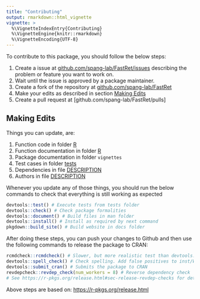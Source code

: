 ```yaml
---
title: "Contributing"
output: rmarkdown::html_vignette
vignette: >
  %\VignetteIndexEntry{Contributing}
  %\VignetteEngine{knitr::rmarkdown}
  %\VignetteEncoding{UTF-8}
---
```


To contribute to this package, you should follow the below steps:

1. Create a issue at [github.com/spang-lab/FastRet/issues](https://github.com/spang-lab/FastRet/issues) describing the problem or feature you want to work on.
2. Wait until the issue is approved by a package maintainer.
3. Create a fork of the repository at [github.com/spang-lab/FastRet](https://github.com/spang-lab/FastRet)
4. Make your edits as described in section [Making Edits](#making-edits)
5. Create a pull request at [github.com/spang-lab/FastRet/pulls]

## Making Edits

Things you can update, are:

1. Function code in folder [R](R)
2. Function documentation in folder [R](R)
3. Package documentation in folder `vignettes`
4. Test cases in folder [tests](tests)
5. Dependencies in file [DESCRIPTION](DESCRIPTION)
6. Authors in file [DESCRIPTION](DESCRIPTION)

Whenever you update any of those things, you should run the below commands to check that everything is still working as expected

```R
devtools::test() # Execute tests from tests folder
devtools::check() # Check package formalities
devtools::document() # Build files in man folder
devtools::install() # Install as required by next command
pkgdown::build_site() # Build website in docs folder
```

After doing these steps, you can push your changes to Github and then use the following commands to release the package to CRAN:

```R
rcmdcheck::rcmdcheck() # Slower, but more realistic test than devtools::check()
devtools::spell_check() # Check spelling. Add false positives to inst/WORDLIST
devtools::submit_cran() # Submits the package to CRAN
revdepcheck::revdep_check(num_workers = 8) # Reverse dependency check
# See https://r-pkgs.org/release.html#sec-release-revdep-checks for details
```

Above steps are based on: <https://r-pkgs.org/release.html>
